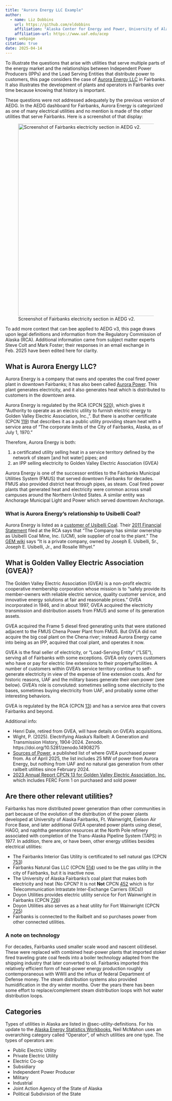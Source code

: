 ```yaml
---
title: "Aurora Energy LLC Example"
author:
  - name: Liz Dobbins
    url: https://github.com/eldobbins
    affiliation: "Alaska Center for Energy and Power, University of Alaska Fairbanks"
    affiliation-url: https://www.uaf.edu/acep 
type: webpage
citation: true
date: 2025-04-14
---
```


To illustrate the questions that arise with utilities that serve multiple parts of the energy market and the relationships between Independent Power Producers (IPPs) and the Load Serving Entities that distribute power to customers, this page considers the case of 
[Aurora Energy LLC](https://www.auroraenergyak.com) in Fairbanks. It also illustrates the development of plants and operators in Fairbanks over time because knowing that history is important.

These questions were not addressed adequately by the previous version of AEDG. In the AEDG dashboard for Fairbanks, Aurora Energy is categorized as one of many electrical utilities and no mention is made of the other utilities that serve Fairbanks.  Here is a screenshot of that display:

![Screenshot of Fairbanks electricity section in AEDG v2.](images/fairbanks_utilities_aedgv2.png){fig-alt="Aurora Energy listed with other utilities in Fairbanks" width=600 fig-align="left"}

To add more context that can bee applied to AEDG v3, this page draws upon legal definitions and information from the Regulatory Commission of Alaska (RCA). Additional information came from subject matter experts Steve Colt and Mark Foster; their responses in an email exchange in Feb. 2025 have been edited here for clarity.

## What is Aurora Energy LLC? {#sec-aurora-cogen}

Aurora Energy is a company that owns and operates the coal fired power plant in downtown Fairbanks; it has also been called [Aurora Power](https://www.uaf.edu/acep/news/news-archives/2013-2023/2015/march/acep-this-week-march-22nd-28th-2015/coal-and-biomass-co-firing-at-aurora-power.php). This plant generates electricity, and it also generates heat which is distributed to customers in the downtown area. 

Aurora Energy is regulated by the RCA (CPCN [520](https://rca.alaska.gov/RCAWeb/Certificate/CertificateDetails.aspx?id=46535813-c48f-4949-895e-dc74a9884e55)), which gives it "Authority to operate as an electric utility to furnish
electric energy to Golden Valley Electric Association, Inc., ". But there is another certificate (CPCN [119](https://rca.alaska.gov/RCAWeb/Certificate/CertificateDetails.aspx?id=bc1521db-2a33-4f03-8257-854483bd5572)) that describes it as a public utility providing steam heat with a service area of "The corporate limits of the City of Fairbanks, Alaska, as of July 1, 1970."

Therefore, Aurora Energy is both:

1. a certificated utility selling heat in a service territory defined by the network of steam [and hot water] pipes; and 
2. an IPP selling electricity to Golden Valley Electric Association (GVEA)

Aurora Energy is one of the successor entities to the Fairbanks Municipal Utilities System (FMUS) that served downtown Fairbanks for decades. FMUS also provided district heat through pipes, as steam. Coal fired power plants that generated heat and electricity were common across small campuses around the Northern United States. A similar entity was Anchorage Municipal Light and Power which served downtown Anchorage.


### What is Aurora Energy's relationship to Usibelli Coal?

Aurora Energy is listed as a [customer of Usibelli Coal](https://www.usibelli.com/company/customers). Their [2011 Financial Statement](https://rca.alaska.gov/RCAWeb/ViewFile.aspx?id=05148B26-2E7A-4EAB-B340-8B80DBEDF28D) filed at the RCA says that "The Company has similar ownership as Usibelli Coal Mine, Inc. (UCM), sole supplier of coal to the plant."  The [GEM wiki](https://www.gem.wiki/Aurora_Energy_LLC) says "It is a private company, owned by Joseph E. Usibelli, Sr., Joseph E. Usibelli, Jr., and Rosalie Whyel."


## What is Golden Valley Electric Association (GVEA)?

The Golden Valley Electric Association (GVEA) is a non-profit electric cooperative membership corporation whose mission is to "safely provide its member-owners with reliable electric service, quality customer service, and innovative energy solutions at fair and reasonable prices." GVEA incorporated in 1946, and in about 1997, GVEA acquired the electricity transmission and distribution assets from FMUS and some of its generation assets. 

GVEA acquired the Frame 5 diesel fired generating units that were stationed adjacent to the FMUS Chena Power Plant from FMUS. But GVEA did not acquire the big coal plant on the Chena river; instead Aurora Energy came into being as an IPP, acquired that coal plant, and operates it now.

GVEA is the final seller of electricity, or "Load-Serving Entity" ("LSE"), serving all of Fairbanks with some exceptions. GVEA only covers customers who have or pay for electric line extensions to their property/facilities. A number of customers within GVEA's service territory continue to self-generate electricity in view of the expense of line extension costs. And for historic reasons, UAF and the military bases generate their own power (see below). GVEA's role is convoluted: sometimes selling some electricity to the bases, sometimes buying electricity from UAF, and probably some other interesting behaviors.

GVEA is regulated by the RCA (CPCN [13](https://rca.alaska.gov/RCAWeb/Certificate/CertificateDetails.aspx?id=6a907960-cadb-4d83-831d-4ed494e7cf66)) and has a service area that covers Fairbanks and beyond.

Additional info:

- Henri Dale, retired from GVEA, will have details on GVEA's acquisitions.
- Wight, P. (2025). Electrifying Alaska's Railbelt: A Generation and Transmission History, 1904-2024. Zenodo. https://doi.org/10.5281/zenodo.14908275
- [Sources of Power](https://www.gvea.com/services/energy/sources-of-power/), a published list of where GVEA purchased power from. As of April 2025, the list includes 25 MW of power from Aurora Energy, but nothing from UAF and no natural gas generation from other railbelt utilities since February 2024.
- [2023 Annual Report CPCN 13 for Golden Valley Electric Association, Inc.](https://rca.alaska.gov/RCAWeb/ViewFile.aspx?id=4B563B9C-A556-4764-BD1C-24B0645B6B87) which includes FERC Form 1 on purchased and sold power 

## Are there other relevant utilities?

Fairbanks has more distributed power generation than other communities in part because of the evolution of the distribution of the power plants developed at University of Alaska Fairbanks, Ft. Wainwright, Eielson Air Force Base, and later additional GVEA operated power plants using diesel, HAGO, and naphtha generation resources at the North Pole refinery associated with completion of the Trans-Alaska Pipeline System (TAPS) in 1977. In addition, there are, or have been, other energy utilities besides electrical utilities:

- The Fairbanks Interior Gas Utility is certificated to sell natural gas (CPCN [753](https://rca.alaska.gov/RCAWeb/Certificate/CertificateDetails.aspx?id=b7a5d725-eb8d-4019-924c-18947e92af21))
- Fairbanks Natural Gas LLC (CPCN [514](https://rca.alaska.gov/RCAWeb/Certificate/CertificateDetails.aspx?id=14aed247-df8f-4dc6-8b2a-325acf1cb3c7)) used to be the gas utility in the city of Fairbanks, but it is inactive now.
- The University of Alaska Fairbanks's coal plant that makes both electricity and heat (No CPCN? It is not **Not** CPCN [452](https://rca.alaska.gov/RCAWeb/Certificate/CertificateDetails.aspx?id=70017ece-7417-4017-845d-c81961a48970) which is for Telecommunication Intrastate Inter-Exchange Carriers (IXCs))
- Doyon Utilities provides electric utility service for Fort Wainwright in Fairbanks (CPCN [726](https://rca.alaska.gov/RCAWeb/Certificate/CertificateDetails.aspx?id=c89cf393-1bf6-483d-a777-e9af4b204710))
- Doyon Utilities also serves as a heat utility for Fort Wainwright (CPCN [725](https://rca.alaska.gov/RCAWeb/Certificate/CertificateDetails.aspx?id=57e97e33-75bf-4e3b-9c19-ae1bf7ec26fb))
- Fairbanks is connected to the Railbelt and so purchases power from other connected utilities.

### A note on technology

For decades, Fairbanks used smaller scale wood and nascent oil/diesel. These were replaced with combined heat-power plants that imported stoker fired traveling grate coal feeds into a boiler technology adapted from the shipping industry that later converted to oil. Fairbanks imported this relatively efficient form of heat-power energy production roughly contemporaneous with WWII and the influx of federal Department of Defense money. The steam distribution systems also provided humidification in the dry winter months.  Over the years there has been some effort to replace/complement steam distribution loops with hot water distribution loops.


## Categories

Types of utilities in Alaska are listed in @sec-utility-definitions. For his update to the [Alaska Energy Statistics Workbooks](https://acep-uaf.github.io/ak-energy-statistics-2011_2021/), Neil McMahon uses an overarching category called "Operator", of which utilities are one type. The types of operators are:

- Public Electric Utility
- Private Electric Utility
- Electric Co-op 
- Subsidiary 
- Independent Power Producer 
- Military
- Industrial 
- Joint Action Agency of the State of Alaska 
- Political Subdivision of the State
